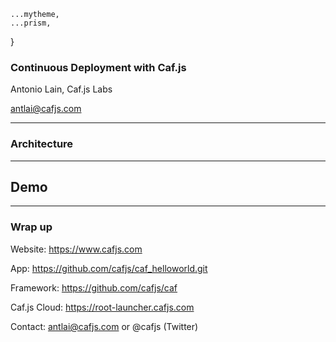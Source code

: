 



    ...mytheme,
    ...prism,
}


<CafjsHeader/>

### Continuous Deployment with Caf.js

Antonio Lain, Caf.js Labs

antlai@cafjs.com

---

<CafjsHeader/>

###  Architecture

<Continuous width="100%" height="100%" />

---

<CafjsHeader/>

## Demo

---

<CafjsHeader/>

### Wrap up

Website: https://www.cafjs.com

App: https://github.com/cafjs/caf_helloworld.git

Framework: https://github.com/cafjs/caf

Caf.js Cloud: https://root-launcher.cafjs.com

Contact: antlai@cafjs.com or @cafjs (Twitter)
